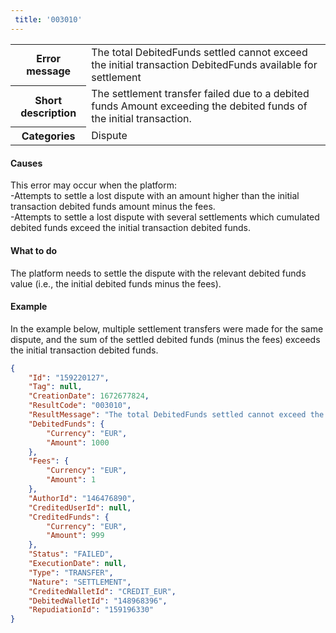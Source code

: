 ```yaml
---  
 title: '003010'  
---  
```

  
<table>
    <tbody>
        <tr>
            <th class="header"><strong>Error message</strong></th>
            <td class="content">The total DebitedFunds settled cannot exceed the initial transaction DebitedFunds available for settlement</td>
        </tr>
        <tr>
            <th class="header"><strong>Short description</strong></th>
            <td class="content">The settlement transfer failed due to a debited funds Amount exceeding the debited funds of the initial transaction.</td>
        </tr>
        <tr>
            <th class="header"><strong>Categories</strong></th>
            <td class="content">  
<div class="label">Dispute</div>
</td>
        </tr>
    </tbody>
</table>  

#### Causes  

This error may occur when the platform:  
-Attempts to settle a lost dispute with an amount higher than the initial transaction debited funds amount minus the fees.  
-Attempts to settle a lost dispute with several settlements which cumulated debited funds exceed the initial transaction debited funds.  

#### What to do  

The platform needs to settle the dispute with the relevant debited funds value (i.e., the initial debited funds minus the fees).  

#### Example  

In the example below, multiple settlement transfers were made for the same dispute, and the sum of the settled debited funds (minus the fees) exceeds the initial transaction debited funds.  
```json API Response
{
    "Id": "159220127",
    "Tag": null,
    "CreationDate": 1672677824,
    "ResultCode": "003010",
    "ResultMessage": "The total DebitedFunds settled cannot exceed the initial transaction DebitedFunds available for settlement",
    "DebitedFunds": {
        "Currency": "EUR",
        "Amount": 1000
    },
    "Fees": {
        "Currency": "EUR",
        "Amount": 1
    },
    "AuthorId": "146476890",
    "CreditedUserId": null,
    "CreditedFunds": {
        "Currency": "EUR",
        "Amount": 999
    },
    "Status": "FAILED",
    "ExecutionDate": null,
    "Type": "TRANSFER",
    "Nature": "SETTLEMENT",
    "CreditedWalletId": "CREDIT_EUR",
    "DebitedWalletId": "148968396",
    "RepudiationId": "159196330"
}
```